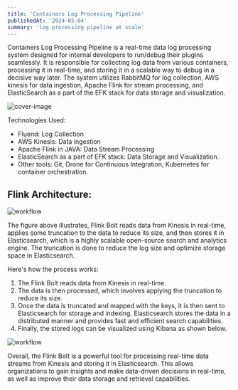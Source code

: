 ```yaml
---
title: 'Containers Log Processing Pipeline'
publishedAt: '2024-05-04'
summary: 'log processing pipeline at scale'
---
```


Containers Log Processing Pipeline is a real-time data log processing system designed for internal developers to run/debug their plugins seamlessly. It is responsible for collecting log data from various containers, processing it in real-time, and storing it in a scalable way to debug in a decisive way later. The system utilizes RabbitMQ for log collection, AWS kinesis for data ingestion, Apache Flink for stream processing, and ElasticSearch as a part of the EFK stack for data storage and visualization.

![cover-image](https://fnz1dopstoar937o.public.blob.vercel-storage.com/ContainerLogProcessing-kEl6M4J4BvHR74yeNtLc1THsmDd5zR.png "cover image")


Technologies Used:

- Fluend: Log Collection
- AWS Kinesis: Data ingestion
- Apache Flink in JAVA: Data Stream Processing
- ElasticSearch as a part of EFK stack: Data Storage and Visualization.
- Other tools: Git, Drone for Continuous Integration, Kubernetes for container orchestration.

## Flink Architecture:

![workflow](https://fnz1dopstoar937o.public.blob.vercel-storage.com/pipeline_annotate-qDbHWJRPQlkNKl3bC3tW5MdQee92eV.png "workflow")


The figure above illustrates, Flink Bolt reads data from Kinesis in real-time, applies some truncation to the data to reduce its size, and then stores it in Elasticsearch, which is a highly scalable open-source search and analytics engine. The truncation is done to reduce the log size and optimize storage space in Elasticsearch.

Here's how the process works:

1. The Flink Bolt reads data from Kinesis in real-time.
2. The data is then processed, which involves applying the truncation to reduce its size.
3. Once the data is truncated and mapped with the keys, it is then sent to Elasticsearch for storage and indexing. Elasticsearch stores the data in a distributed manner and provides fast and efficient search capabilities.
4. Finally, the stored logs can be visualized using Kibana as shown below.

![workflow](https://fnz1dopstoar937o.public.blob.vercel-storage.com/elastic_annotate_new-O4kNB1SNuX3OvAGI0r7GtmgHno8hvg.png "workflow")

Overall, the Flink Bolt is a powerful tool for processing real-time data streams from Kinesis and storing it in Elasticsearch. This allows organizations to gain insights and make data-driven decisions in real-time, as well as improve their data storage and retrieval capabilities.
